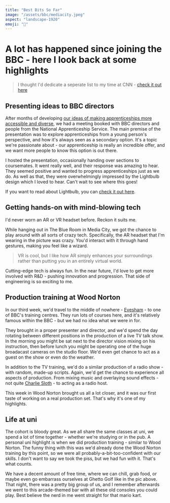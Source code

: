 ```yaml
---
title: "Best Bits So Far"
image: "/assets/bbc/mediacity.jpeg"
aspect: "landscape-1920"
emoji: "🌟"
---
```


# A lot has happened since joining the BBC - here I look back at some highlights

> I thought I'd dedicate a seperate list to my time at CNN - [check it out here](/cnn/favourite-moments)

<EmojiHeader emoji="💡">

## Presenting ideas to BBC directors

</EmojiHeader>

<Picture
	pic="/assets/bbc/presentation.png"
	caption=""
	alt="A screenshot of the recording of me presenting"
/>

After months of developing [our ideas of making apprenticeships more accessible and diverse](/projects/lightbulb), we had a meeting booked with BBC directors and people from the National Apprenticeship Service. The main premise of the presentation was to explore apprenticeships from a young person's perspective, and how it's always seen as a secondary option. It's a topic we're passionate about - our apprenticeship is really an incredible offer, and we want more people to know this option is out there.

I hosted the presentation, occasionally handing over sections to coursemates. It went really well, and their response was amazing to hear. They seemed positive and wanted to progress apprenticeships just as we do. As well as that, they were overwhelmingly impressed by the Lightbulb design which I loved to hear. Can't wait to see where this goes!

If you want to read about Lightbulb, you can [check it out here]('/projects/lightbulb').

<EmojiHeader emoji="🤖">

## Getting hands-on with mind-blowing tech

</EmojiHeader>

I'd never worn an AR or VR headset before. Reckon it suits me.

<Picture
	pic="/assets/bbc/ar.jpeg"
	caption=""
	alt="Me wearing an AR headset"
	portrait
/>

While hanging out in The Blue Room in Media City, we got the chance to play around with all sorts of crazy tech. Specifically, the AR headset that I'm wearing in the picture was crazy. You'd interact with it through hand gestures, making you feel like a wizard.

> VR is cool, but I like how AR simply enhances your surroundings rather than putting you in an entirely virtual world.

Cutting-edge tech is always fun. In the near future, I'd love to get more involved with R&D - pushing innovation and progression. That side of engineering is so exciting to me.

<Picture
	pic="/assets/bbc/ar.gif"
	caption="credit: NReal"
	alt="Video showing AR headset interactions"
/>

<EmojiHeader emoji="🎥">

## Production training at Wood Norton

</EmojiHeader>

In our third week, we'd travel to the middle of nowhere - [Evesham](https://www.google.com/maps/place/Evesham/@52.0915179,-1.9823582,13z/data=!3m1!4b1!4m5!3m4!1s0x4870d940face178b:0x3a7c60c10f2ea2e9!8m2!3d52.0921375!4d-1.9467688) - to one of BBC's training centres. They run lots of courses here, and it's relatively famous within the BBC - but we had no idea what we were in for.

<Picture
	pic="/assets/showcase/stage.JPG"
	caption=""
	alt="People sat on stage before recording"
/>

They brought in a proper presenter and director, and we'd spend the day rotating between different positions in the production of a live TV talk show. In the morning you might be sat next to the director vision mixing on his instruction, then before lunch you might be operating one of the huge broadacast cameras on the studio floor. We'd even get chance to act as a guest on the show or even do the weather.

<Picture
	pic="/assets/bbc/sound.jpeg"
	caption=""
	alt="Professional sound desk"
/>

In addition to the TV training, we'd do a similar production of a radio show - with random, made-up scripts. Again, we'd get the chance to experience all aspects of production. From mixing music and overlaying sound effects - not quite [Charlie Sloth](https://youtu.be/IbrFn8eEIn4?t=288) - to acting as a radio host.

This week in Wood Norton brought us all a lot closer, and it was our first taste of working on a real production set. That's why it's one of my highlights.

<EmojiHeader emoji="🍻">

## Life at uni

</EmojiHeader>

<Picture pic="/assets/bbc/golf.jpg" caption="" alt="Us playing minigolf" />

The cohort is bloody great. As we all share the same classes at uni, we spend a lot of time together - whether we're studying or in the pub. A personal uni highlight is when we did production training - similar to Wood Norton. The funny thing with this was we'd already done the Wood Norton training by this point, so we were all probably-a-bit-too-confident with our skills. I don't want to say we took the piss, but we had fun with it. <StandoutText>That's what counts.</StandoutText>

We have a decent amount of free time, where we can chill, grab food, or maybe even go embarrass ourselves at Ghetto Golf like in the pic above. That night, there was a pretty big group of us, and I remember afterwards we went to this arcade-themed bar with all these old consoles you could play. Best believe the nerd in me went straight for that mario kart.

<Picture
	pic="/assets/showcase/polaroid.jpg"
	caption=""
	alt="Polaroid of us having drinks"
	portrait
/>
